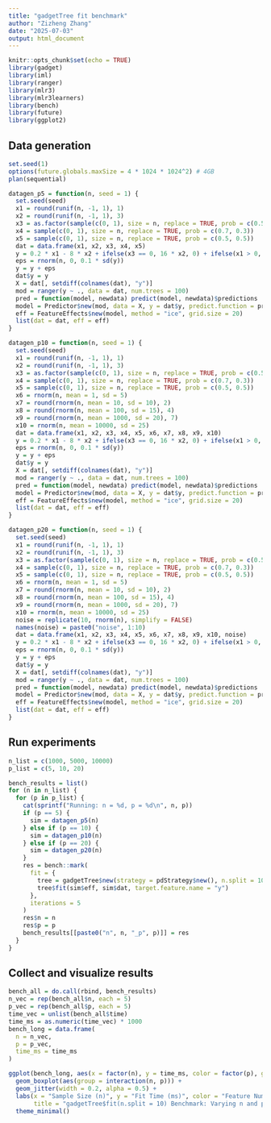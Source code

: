 ```yaml
---
title: "gadgetTree fit benchmark"
author: "Zizheng Zhang"
date: "2025-07-03"
output: html_document
---
```


```r
knitr::opts_chunk$set(echo = TRUE)
library(gadget)
library(iml)
library(ranger)
library(mlr3)
library(mlr3learners)
library(bench)
library(future)
library(ggplot2)
```

## Data generation

```r
set.seed(1)
options(future.globals.maxSize = 4 * 1024 * 1024^2) # 4GB
plan(sequential)

datagen_p5 = function(n, seed = 1) {
  set.seed(seed)
  x1 = round(runif(n, -1, 1), 1)
  x2 = round(runif(n, -1, 1), 3)
  x3 = as.factor(sample(c(0, 1), size = n, replace = TRUE, prob = c(0.5, 0.5)))
  x4 = sample(c(0, 1), size = n, replace = TRUE, prob = c(0.7, 0.3))
  x5 = sample(c(0, 1), size = n, replace = TRUE, prob = c(0.5, 0.5))
  dat = data.frame(x1, x2, x3, x4, x5)
  y = 0.2 * x1 - 8 * x2 + ifelse(x3 == 0, 16 * x2, 0) + ifelse(x1 > 0, 8 * x2, 0)
  eps = rnorm(n, 0, 0.1 * sd(y))
  y = y + eps
  dat$y = y
  X = dat[, setdiff(colnames(dat), "y")]
  mod = ranger(y ~ ., data = dat, num.trees = 100)
  pred = function(model, newdata) predict(model, newdata)$predictions
  model = Predictor$new(mod, data = X, y = dat$y, predict.function = pred)
  eff = FeatureEffects$new(model, method = "ice", grid.size = 20)
  list(dat = dat, eff = eff)
}

datagen_p10 = function(n, seed = 1) {
  set.seed(seed)
  x1 = round(runif(n, -1, 1), 1)
  x2 = round(runif(n, -1, 1), 3)
  x3 = as.factor(sample(c(0, 1), size = n, replace = TRUE, prob = c(0.5, 0.5)))
  x4 = sample(c(0, 1), size = n, replace = TRUE, prob = c(0.7, 0.3))
  x5 = sample(c(0, 1), size = n, replace = TRUE, prob = c(0.5, 0.5))
  x6 = rnorm(n, mean = 1, sd = 5)
  x7 = round(rnorm(n, mean = 10, sd = 10), 2)
  x8 = round(rnorm(n, mean = 100, sd = 15), 4)
  x9 = round(rnorm(n, mean = 1000, sd = 20), 7)
  x10 = rnorm(n, mean = 10000, sd = 25)
  dat = data.frame(x1, x2, x3, x4, x5, x6, x7, x8, x9, x10)
  y = 0.2 * x1 - 8 * x2 + ifelse(x3 == 0, 16 * x2, 0) + ifelse(x1 > 0, 8 * x2, 0) + 2 * x8
  eps = rnorm(n, 0, 0.1 * sd(y))
  y = y + eps
  dat$y = y
  X = dat[, setdiff(colnames(dat), "y")]
  mod = ranger(y ~ ., data = dat, num.trees = 100)
  pred = function(model, newdata) predict(model, newdata)$predictions
  model = Predictor$new(mod, data = X, y = dat$y, predict.function = pred)
  eff = FeatureEffects$new(model, method = "ice", grid.size = 20)
  list(dat = dat, eff = eff)
}

datagen_p20 = function(n, seed = 1) {
  set.seed(seed)
  x1 = round(runif(n, -1, 1), 1)
  x2 = round(runif(n, -1, 1), 3)
  x3 = as.factor(sample(c(0, 1), size = n, replace = TRUE, prob = c(0.5, 0.5)))
  x4 = sample(c(0, 1), size = n, replace = TRUE, prob = c(0.7, 0.3))
  x5 = sample(c(0, 1), size = n, replace = TRUE, prob = c(0.5, 0.5))
  x6 = rnorm(n, mean = 1, sd = 5)
  x7 = round(rnorm(n, mean = 10, sd = 10), 2)
  x8 = round(rnorm(n, mean = 100, sd = 15), 4)
  x9 = round(rnorm(n, mean = 1000, sd = 20), 7)
  x10 = rnorm(n, mean = 10000, sd = 25)
  noise = replicate(10, rnorm(n), simplify = FALSE)
  names(noise) = paste0("noise", 1:10)
  dat = data.frame(x1, x2, x3, x4, x5, x6, x7, x8, x9, x10, noise)
  y = 0.2 * x1 - 8 * x2 + ifelse(x3 == 0, 16 * x2, 0) + ifelse(x1 > 0, 8 * x2, 0) + 2 * x8
  eps = rnorm(n, 0, 0.1 * sd(y))
  y = y + eps
  dat$y = y
  X = dat[, setdiff(colnames(dat), "y")]
  mod = ranger(y ~ ., data = dat, num.trees = 100)
  pred = function(model, newdata) predict(model, newdata)$predictions
  model = Predictor$new(mod, data = X, y = dat$y, predict.function = pred)
  eff = FeatureEffects$new(model, method = "ice", grid.size = 20)
  list(dat = dat, eff = eff)
}
```

## Run experiments

```r
n_list = c(1000, 5000, 10000)
p_list = c(5, 10, 20)

bench_results = list()
for (n in n_list) {
  for (p in p_list) {
    cat(sprintf("Running: n = %d, p = %d\n", n, p))
    if (p == 5) {
      sim = datagen_p5(n)
    } else if (p == 10) {
      sim = datagen_p10(n)
    } else if (p == 20) {
      sim = datagen_p20(n)
    }
    res = bench::mark(
      fit = {
        tree = gadgetTree$new(strategy = pdStrategy$new(), n.split = 10)
        tree$fit(sim$eff, sim$dat, target.feature.name = "y")
      },
      iterations = 5
    )
    res$n = n
    res$p = p
    bench_results[[paste0("n", n, "_p", p)]] = res
  }
}
```

## Collect and visualize results

```r
bench_all = do.call(rbind, bench_results)
n_vec = rep(bench_all$n, each = 5)
p_vec = rep(bench_all$p, each = 5)
time_vec = unlist(bench_all$time)
time_ms = as.numeric(time_vec) * 1000
bench_long = data.frame(
  n = n_vec,
  p = p_vec,
  time_ms = time_ms
)

ggplot(bench_long, aes(x = factor(n), y = time_ms, color = factor(p), group = p)) +
  geom_boxplot(aes(group = interaction(n, p))) +
  geom_jitter(width = 0.2, alpha = 0.5) +
  labs(x = "Sample Size (n)", y = "Fit Time (ms)", color = "Feature Number (p)",
       title = "gadgetTree$fit(n.split = 10) Benchmark: Varying n and p") +
  theme_minimal()
```
